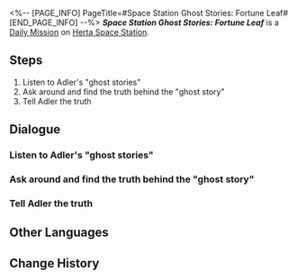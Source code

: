 <%-- [PAGE_INFO]
PageTitle=#Space Station Ghost Stories: Fortune Leaf#
[END_PAGE_INFO] --%>
{{Stub|Dialogue.}}
{{Mission Infobox
|id            = 3000803
|title         = 
|image         = <!--Mission Space Station Ghost Stories Fortune Leaf.png-->
|type          = Daily
|event_name    = 
|chapter       = 
|requirements  = {{subst:void|<!--Unknown: {"Type":"Manual"}-->}}
|summary       = <!--official mission summary from Fate's Atlas-->
|characters    = Adler; Researcher at A Loss; Sad Researcher; Trailblazer; Weird Researcher
|startLocation = [[Herta Space Station]] - [[Storage Zone]]
|world         = Herta Space Station
|area          = Storage Zone
|prev          = 
|next          = 
|rewards       = Credit*5,000
}}
'''''Space Station Ghost Stories: Fortune Leaf''''' is a [[Daily Mission]] on [[Herta Space Station]].

==Steps==
# Listen to Adler's "ghost stories"
# Ask around and find the truth behind the "ghost story"
# Tell Adler the truth

<!--
==Gameplay Notes==

--><!--
==Trial Character==

-->
==Dialogue==
{{Stub Dialogue}}

===Listen to Adler's "ghost stories"{{subst:void|<!--300080301-->}}===
{{Mission Description|type=daily|location=Storage Zone|Sounds like Adler has gotten hold of a new "ghost story." Meet up with Adler at the special spot and ask about the story this time.}}
{{Dialogue Start}}
:{{tx}}
{{Dialogue End}}

===Ask around and find the truth behind the "ghost story"{{subst:void|<!--300080312-->}}===
{{Mission Description|type=daily|location=Base Zone|update|Ask around the space station, find the researcher rumored to have been promoted to the backbone of the department, and investigate the truth behind the Legend of the Fortune Leaf.}}
{{Dialogue Start}}
:{{tx}}
{{Dialogue End}}

===Tell Adler the truth{{subst:void|<!--300080305-->}}===
{{Mission Description|type=daily|location=Storage Zone|update|It feels like there's something deeper behind the Legend of the Fortune Leaf, but there's no way to find out more information currently. Inform Adler of the current situation.}}
{{Dialogue Start}}
:{{tx}}
{{Dialogue End}}

==Other Languages==
{{Other Languages
|en   = Space Station Ghost Stories: Fortune Leaf
|zhs  = 空间站怪谈：幸运之签
|zht  = 太空站怪談：幸運籤
|ja   = 宇宙ステーションの怪談：幸運のくじ
|ko   = 우주정거장 괴담: 행운의 쪽지
|es   = Historias de miedo de la Estación Espacial: la hoja de la fortuna
|fr   = Histoires de fantômes de la station spatiale&nbsp;: Feuille du bonheur
|ru   = Истории о привидениях на космической станции: Бирка удачи
|th   = เรื่องลี้ลับในสถานีอวกาศ: แผ่นเสี่ยงทาย
|vi   = Chuyện Lạ Trạm Không Gian: Thăm May Mắn
|de   = Raumstation-Geistergeschichten: Glücksblatt
|id   = Kisah Misteri Stasiun Luar Angkasa: Pesan Keberuntungan
|pt   = Histórias de Fantasma da Estação Espacial: Trevo da Sorte
}}

==Change History==
{{Change History|1.0}}
